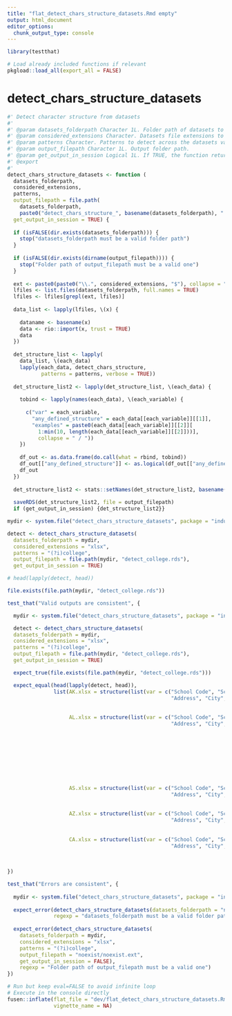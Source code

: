 ```yaml
---
title: "flat_detect_chars_structure_datasets.Rmd empty"
output: html_document
editor_options: 
  chunk_output_type: console
---
```


```r
library(testthat)
```

```r
# Load already included functions if relevant
pkgload::load_all(export_all = FALSE)
```

# detect_chars_structure_datasets

```r
#' Detect character structure from datasets
#'
#' @param datasets_folderpath Character 1L. Folder path of datasets to process. These datasets must be at the root of the path
#' @param considered_extensions Character. Datasets file extensions to consider. Extensions must be one supported by the rio:: package
#' @param patterns Character. Patterns to detect across the datasets variables. Regex is supported
#' @param output_filepath Character 1L. Output folder path. 
#' @param get_output_in_session Logical 1L. If TRUE, the function return a list, such that each element element corresponds to pattern detection details for each considered dataset
#' @export
#'
detect_chars_structure_datasets <- function (
  datasets_folderpath, 
  considered_extensions, 
  patterns, 
  output_filepath = file.path(
    datasets_folderpath, 
    paste0("detect_chars_structure_", basename(datasets_folderpath), ".rds")), 
  get_output_in_session = TRUE) {
  
  if (isFALSE(dir.exists(datasets_folderpath))) {
    stop("datasets_folderpath must be a valid folder path")
  }
  
  if (isFALSE(dir.exists(dirname(output_filepath)))) {
    stop("Folder path of output_filepath must be a valid one")
  }
  
  ext <- paste0(paste0("\\.", considered_extensions, "$"), collapse = "|")
  lfiles <- list.files(datasets_folderpath, full.names = TRUE)
  lfiles <- lfiles[grepl(ext, lfiles)]
  
  data_list <- lapply(lfiles, \(x) {
    
    dataname <- basename(x)
    data <- rio::import(x, trust = TRUE)
    data
  })
  
  det_structure_list <- lapply(
    data_list, \(each_data) 
    lapply(each_data, detect_chars_structure, 
           patterns = patterns, verbose = TRUE))
  
  det_structure_list2 <- lapply(det_structure_list, \(each_data) {
    
    tobind <- lapply(names(each_data), \(each_variable) {
      
      c("var" = each_variable, 
        "any_defined_structure" = each_data[[each_variable]][[1]], 
        "examples" = paste0(each_data[[each_variable]][[2]][
          1:min(10, length(each_data[[each_variable]][[2]]))], 
          collapse = " / "))
    })
    
    df_out <- as.data.frame(do.call(what = rbind, tobind))
    df_out[["any_defined_structure"]] <- as.logical(df_out[["any_defined_structure"]])
    df_out
  })
  
  det_structure_list2 <- stats::setNames(det_structure_list2, basename(lfiles))
  
  saveRDS(det_structure_list2, file = output_filepath)
  if (get_output_in_session) {det_structure_list2}}
```

```r
mydir <- system.file("detect_chars_structure_datasets", package = "industtry")

detect <- detect_chars_structure_datasets(
  datasets_folderpath = mydir, 
  considered_extensions = "xlsx", 
  patterns = "(?i)college", 
  output_filepath = file.path(mydir, "detect_college.rds"), 
  get_output_in_session = TRUE)

# head(lapply(detect, head))

file.exists(file.path(mydir, "detect_college.rds"))
```

```r
test_that("Valid outputs are consistent", {

  mydir <- system.file("detect_chars_structure_datasets", package = "industtry")

  detect <- detect_chars_structure_datasets(
  datasets_folderpath = mydir,
  considered_extensions = "xlsx",
  patterns = "(?i)college",
  output_filepath = file.path(mydir, "detect_college.rds"),
  get_output_in_session = TRUE)

  expect_true(file.exists(file.path(mydir, "detect_college.rds")))

  expect_equal(head(lapply(detect, head)),
               list(AK.xlsx = structure(list(var = c("School Code", "School Name",
                                                     "Address", "City", "State Code", "Zip Code"), any_defined_structure = c(FALSE,
                                                                                                                             TRUE, FALSE, FALSE, FALSE, FALSE), examples = c("NA", "ALASKA BIBLE COLLEGE / ALASKA CAREER COLLEGE / CHARTER COLLEGE / ILISAGVIK COLLEGE / ALASKA CHRISTIAN COLLEGE",
                                                                                                                                                                             "NA", "NA", "NA", "NA")), row.names = c(NA, 6L), class = "data.frame"),
                    AL.xlsx = structure(list(var = c("School Code", "School Name",
                                                     "Address", "City", "State Code", "Zip Code"), any_defined_structure = c(FALSE,
                                                                                                                             TRUE, TRUE, FALSE, FALSE, FALSE), examples = c("NA", "EDWARD VIA VIRGINIA COLLEGE OF OSTEOPATH / CENTRAL ALABAMA COMMUNITY COLLEGE / BIRMINGHAM SOUTHERN COLLEGE / CALHOUN COMMUNITY COLLEGE / ENTERPRISE STATE COMMUNITY COLLEGE / GADSDEN STATE COMMUNITY COLLEGE / GEORGE C WALLACE COMMUNITY COLLEGE / HUNTINGDON COLLEGE / COASTAL ALABAMA COMMUNITY COLLEGE - BREW / JEFFERSON STATE COMMUNITY COLLEGE",
                                                                                                                                                                            "5735 COLLEGE PARKWAY / 2602 COLLEGE DRIVE", "NA", "NA",
                                                                                                                                                                            "NA")), row.names = c(NA, 6L), class = "data.frame"), AR.xlsx = structure(list(
                                                                                                                                                                              var = c("School Code", "School Name", "Address", "City",
                                                                                                                                                                                      "State Code", "Zip Code"), any_defined_structure = c(FALSE,
                                                                                                                                                                                                                                           TRUE, TRUE, FALSE, FALSE, FALSE), examples = c("NA",
                                                                                                                                                                                                                                                                                          "ARKANSAS BAPTIST COLLEGE / LYON COLLEGE / CENTRAL BAPTIST COLLEGE / CROWLEYS RIDGE COLLEGE / HENDRIX COLLEGE / PHILANDER SMITH COLLEGE / PHILLIPS COUNTY COMMUNITY COLLEGE / SHORTER COLLEGE / U OF A COMM COLLEGE AT MORRILTON / UNIVERSITY OF ARKANSAS COMMUNITY COLLEGE",
                                                                                                                                                                                                                                                                                          "1501 COLLEGE AVENUE / 415 COLLEGE AVENUE / 100 COLLEGE DRIVE / ONE COLLEGE CIRCLE / 101 COLLEGE DR / 183 COLLEGE DRIVE / 1100 COLLEGE DRIVE / 218 COLLEGE DRIVE / ONE COLLEGE DRIVE / 1600 SOUTH COLLEGE STREET",
                                                                                                                                                                                                                                                                                          "NA", "NA", "NA")), row.names = c(NA, 6L), class = "data.frame"),
                    AS.xlsx = structure(list(var = c("School Code", "School Name",
                                                     "Address", "City", "State Code", "Zip Code"), any_defined_structure = c(FALSE,
                                                                                                                             TRUE, FALSE, FALSE, FALSE, FALSE), examples = c("NA", "AMERICAN SAMOA CMNTY COLLEGE",
                                                                                                                                                                             "NA", "NA", "NA", "NA")), row.names = c(NA, 6L), class = "data.frame"),
                    AZ.xlsx = structure(list(var = c("School Code", "School Name",
                                                     "Address", "City", "State Code", "Zip Code"), any_defined_structure = c(FALSE,
                                                                                                                             TRUE, FALSE, FALSE, FALSE, FALSE), examples = c("NA", "BROOKLINE COLLEGE - MESA / BROOKLINE COLLEGE - TUCSON / ARIZONA WESTERN COLLEGE / COCHISE COLLEGE / EASTERN ARIZONA COLLEGE / GLENDALE COMMUNITY COLLEGE / MESA COMMUNITY COLLEGE / PHOENIX COLLEGE / YAVAPAI COLLEGE / PIMA COUNTY COMMUNITY COLLEGE",
                                                                                                                                                                             "NA", "NA", "NA", "NA")), row.names = c(NA, 6L), class = "data.frame"),
                    CA.xlsx = structure(list(var = c("School Code", "School Name",
                                                     "Address", "City", "State Code", "Zip Code"), any_defined_structure = c(FALSE,
                                                                                                                             TRUE, TRUE, FALSE, FALSE, FALSE), examples = c("NA", "PLATT COLLEGE / PLATT COLLEGE - ANAHEIM / BRIGHTWOOD COLLEGE - CHULA VISTA / UNITED EDUCATION INSTITUTE - UEI COLLEGE / UEI COLLEGE-RIVERSIDE / PLATT COLLEGE - RIVERSIDE / UEI COLLEGE - BAKERSFIELD / UEI COLLEGE - SACRAMENTO / UC-HASTINGS COLLEGE OF THE LAW / ALLAN HANCOCK COLLEGE",
                                                                                                                                                                            "800 SO COLLEGE DRIVE / 550 N COLLEGE AVE / 835 COLLEGE AVENUE / 800 COLLEGE AVE / 8800 GROSSMONT COLLEGE DR / 4700 COLLEGE OAK DR / 435 COLLEGE AVE / ONE COLLEGE DRIVE / 100 EAST COLLEGE AVE / 7250 MESA COLLEGE DRIVE",
                                                                                                                                                                            "NA", "NA", "NA")), row.names = c(NA, 6L), class = "data.frame")))
})

test_that("Errors are consistent", {
  
  mydir <- system.file("detect_chars_structure_datasets", package = "industtry")
  
  expect_error(detect_chars_structure_datasets(datasets_folderpath = "noexist"),
               regexp = "datasets_folderpath must be a valid folder path")
  
  expect_error(detect_chars_structure_datasets(
    datasets_folderpath = mydir, 
    considered_extensions = "xlsx", 
    patterns = "(?i)college", 
    output_filepath = "noexist/noexist.ext",
    get_output_in_session = FALSE),
    regexp = "Folder path of output_filepath must be a valid one")
})
```

```r
# Run but keep eval=FALSE to avoid infinite loop
# Execute in the console directly
fusen::inflate(flat_file = "dev/flat_detect_chars_structure_datasets.Rmd", 
               vignette_name = NA)
```
